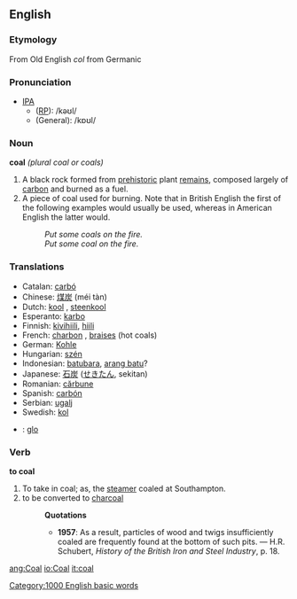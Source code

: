 ==English==

===Etymology===
From Old English ''col'' from Germanic

===Pronunciation===
*[[IPA|IPA]]
**([[received pronunciation|RP]]): /kəʊl/
**(General): /kɒʊl/

===Noun===
'''coal''' ''(plural coal or coals)''
# A black rock formed from [[prehistoric]] plant [[remains]], composed largely of [[carbon]] and burned as a fuel.
# A piece of coal used for burning. Note that in British English the first of the following examples would usually be used, whereas in American English the latter would.
#:''Put some coals on the fire.''
#:''Put some coal on the fire.'' 

===Translations===
*Catalan: [[carbó]] {{m}}
*Chinese: [[煤炭]] (méi tàn)
*Dutch: [[kool]] {{m}}, [[steenkool]] {{m}}
*Esperanto: [[karbo]]
*Finnish: [[kivihiili]], [[hiili]]
*French: [[charbon]] {{m}}, [[braises]] {{f}} (hot coals)
*German: [[Kohle]] {{f}}
*Hungarian: [[szén]]
*Indonesian: [[batubara]], [[arang batu]]?
*Japanese: [[石炭]] ([[せきたん]], sekitan)
*Romanian: [[cărbune]] {{m}}
*Spanish: [[carbón]] {{m}}
*Serbian: [[ugalj]] {{m}}
*Swedish: [[kol]]
*{{cy}}: [[glo]] {{m}}

===Verb===
'''to coal'''
#To take in coal; as, the [[steamer]] coaled at Southampton.
#to be converted to [[charcoal]]
#:'''Quotations'''
#:*'''1957''': As a result, particles of wood and twigs insufficiently coaled are frequently found at the bottom of such pits. &mdash; H.R. Schubert, ''History of the British Iron and Steel Industry'', p. 18.

[[Category:1000 English basic words]]

[[ang:Coal]]
[[io:Coal]]
[[it:coal]]